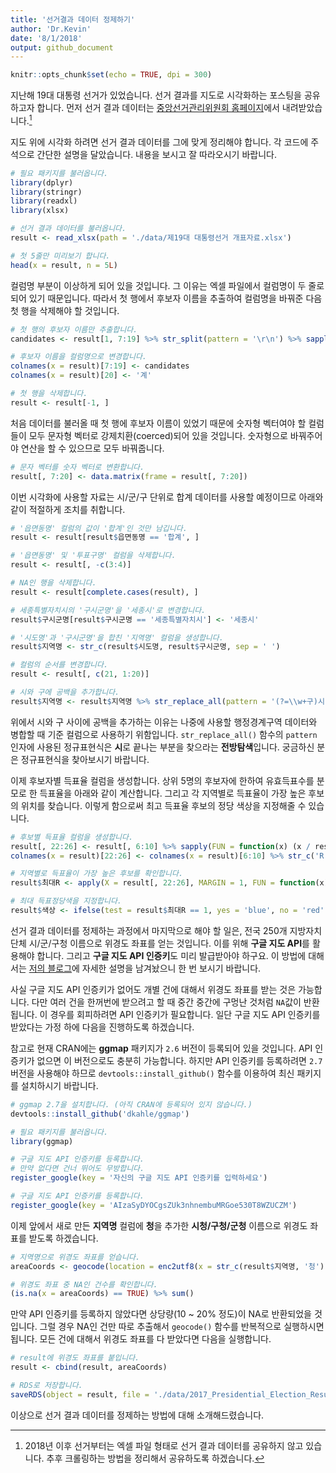 ```yaml
---
title: '선거결과 데이터 정제하기'
author: 'Dr.Kevin'
date: '8/1/2018'
output: github_document
---
```


```r
knitr::opts_chunk$set(echo = TRUE, dpi = 300)
```

지난해 19대 대통령 선거가 있었습니다. 선거 결과를 지도로 시각화하는 포스팅을 공유하고자 합니다. 먼저 선거 결과 데이터는 [중앙선거관리위원회 홈페이지](http://www.nec.go.kr/portal/main.do)에서 내려받았습니다.^[2018년 이후 선거부터는 엑셀 파일 형태로 선거 결과 데이터를 공유하지 않고 있습니다. 추후 크롤링하는 방법을 정리해서 공유하도록 하겠습니다.]

지도 위에 시각화 하려면 선거 결과 데이터를 그에 맞게 정리해야 합니다. 각 코드에 주석으로 간단한 설명을 달았습니다. 내용을 보시고 잘 따라오시기 바랍니다. 

```r
# 필요 패키지를 불러옵니다. 
library(dplyr)
library(stringr)
library(readxl)
library(xlsx)
```

```r
# 선거 결과 데이터를 불러옵니다.
result <- read_xlsx(path = './data/제19대 대통령선거 개표자료.xlsx')

# 첫 5줄만 미리보기 합니다. 
head(x = result, n = 5L)
```

컬럼명 부분이 이상하게 되어 있을 것입니다. 그 이유는 엑셀 파일에서 컬럼명이 두 줄로 되어 있기 때문입니다. 따라서 첫 행에서 후보자 이름을 추출하여 컬럼명을 바꿔준 다음 첫 행을 삭제해야 할 것입니다. 

```r
# 첫 행의 후보자 이름만 추출합니다. 
candidates <- result[1, 7:19] %>% str_split(pattern = '\r\n') %>% sapply(FUN = `[`, 2)

# 후보자 이름을 컬럼명으로 변경합니다.
colnames(x = result)[7:19] <- candidates
colnames(x = result)[20] <- '계'

# 첫 행을 삭제합니다.
result <- result[-1, ]
```

처음 데이터를 불러올 때 첫 행에 후보자 이름이 있었기 때문에 숫자형 벡터여야 할 컬럼들이 모두 문자형 벡터로 강제치환(coerced)되어 있을 것입니다. 숫자형으로 바꿔주어야 연산을 할 수 있으므로 모두 바꿔줍니다. 

```r
# 문자 벡터를 숫자 벡터로 변환합니다.
result[, 7:20] <- data.matrix(frame = result[, 7:20])
```

이번 시각화에 사용할 자료는 시/군/구 단위로 합계 데이터를 사용할 예정이므로 아래와 같이 적절하게 조치를 취합니다.

```r
# '읍면동명' 컬럼의 값이 '합계'인 것만 남깁니다.
result <- result[result$읍면동명 == '합계', ]

# '읍면동명' 및 '투표구명' 컬럼을 삭제합니다.
result <- result[, -c(3:4)]

# NA인 행을 삭제합니다.
result <- result[complete.cases(result), ]

# 세종특별자치시의 '구시군명'을 '세종시'로 변경합니다.
result$구시군명[result$구시군명 == '세종특별자치시'] <- '세종시'

# '시도명'과 '구시군명'을 합친 '지역명' 컬럼을 생성합니다.
result$지역명 <- str_c(result$시도명, result$구시군명, sep = ' ')

# 컬럼의 순서를 변경합니다. 
result <- result[, c(21, 1:20)]

# 시와 구에 공백을 추가합니다. 
result$지역명 <- result$지역명 %>% str_replace_all(pattern = '(?=\\w+구)시', replacement = '시 ')
```

위에서 시와 구 사이에 공백을 추가하는 이유는 나중에 사용할 행정경계구역 데이터와 병합할 때 기준 컬럼으로 사용하기 위함입니다. `str_replace_all()` 함수의 `pattern` 인자에 사용된 정규표현식은 **시**로 끝나는 부분을 찾으라는 **전방탐색**입니다. 궁금하신 분은 정규표현식을 찾아보시기 바랍니다. 

이제 후보자별 득표율 컬럼을 생성합니다. 상위 5명의 후보자에 한하여 유효득표수를 분모로 한 득표율을 아래와 같이 계산합니다. 그리고 각 지역별로 득표율이 가장 높은 후보의 위치를 찾습니다. 이렇게 함으로써 최고 득표율 후보의 정당 색상을 지정해줄 수 있습니다. 

```r
# 후보별 득표율 컬럼을 생성합니다. 
result[, 22:26] <- result[, 6:10] %>% sapply(FUN = function(x) (x / result$계 * 100) %>% round(digits = 1L))
colnames(x = result)[22:26] <- colnames(x = result)[6:10] %>% str_c('R')

# 지역별로 득표율이 가장 높은 후보를 확인합니다.
result$최대R <- apply(X = result[, 22:26], MARGIN = 1, FUN = function(x) which(x == max(x)))

# 최대 득표정당색을 지정합니다.
result$색상 <- ifelse(test = result$최대R == 1, yes = 'blue', no = 'red')
```

선거 결과 데이터를 정제하는 과정에서 마지막으로 해야 할 일은, 전국 250개 지방자치단체 시/군/구청 이름으로 위경도 좌표를 얻는 것입니다. 이를 위해 **구글 지도 API**를 활용해야 합니다. 그리고 **구글 지도 API 인증키**도 미리 발급받아야 하구요. 이 방법에 대해서는 [저의 블로그](https://mrkevinna.github.io/R-%EC%8B%9C%EA%B0%81%ED%99%94-3/)에 자세한 설명을 남겨놨으니 한 번 보시기 바랍니다. 

사실 구글 지도 API 인증키가 없어도 개별 건에 대해서 위경도 좌표를 받는 것은 가능합니다. 다만 여러 건을 한꺼번에 받으려고 할 때 중간 중간에 구멍난 것처럼 `NA`값이 반환됩니다. 이 경우를 회피하려면 API 인증키가 필요합니다. 일단 구글 지도 API 인증키를 받았다는 가정 하에 다음을 진행하도록 하겠습니다. 

참고로 현재 CRAN에는 **ggmap** 패키지가 `2.6` 버전이 등록되어 있을 것입니다. API 인증키가 없으면 이 버전으로도 충분히 가능합니다. 하지만 API 인증키를 등록하려면 `2.7` 버전을 사용해야 하므로 `devtools::install_github()` 함수를 이용하여 최신 패키지를 설치하시기 바랍니다. 

```r
# ggmap 2.7을 설치합니다. (아직 CRAN에 등록되어 있지 않습니다.)
devtools::install_github('dkahle/ggmap')
```

```r
# 필요 패키지를 불러옵니다. 
library(ggmap)

# 구글 지도 API 인증키를 등록합니다. 
# 만약 없다면 건너 뛰어도 무방합니다. 
register_google(key = '자신의 구글 지도 API 인증키를 입력하세요')
```

```r
# 구글 지도 API 인증키를 등록합니다. 
register_google(key = 'AIzaSyDYOCgsZUk3nhnembuMRGoe530T8WZUCZM')
```

이제 앞에서 새로 만든 **지역명** 컬럼에 **청**을 추가한 **시청/구청/군청** 이름으로 위경도 좌표를 받도록 하겠습니다. 

```r
# 지역명으로 위경도 좌표를 얻습니다. 
areaCoords <- geocode(location = enc2utf8(x = str_c(result$지역명, '청')))

# 위경도 좌표 중 NA인 건수를 확인합니다. 
(is.na(x = areaCoords) == TRUE) %>% sum()
```

만약 API 인증키를 등록하지 않았다면 상당량(10 ~ 20% 정도)이 NA로 반환되었을 것입니다. 그럴 경우 NA인 건만 따로 추출해서 `geocode()` 함수를 반복적으로 실행하시면 됩니다. 모든 건에 대해서 위경도 좌표를 다 받았다면 다음을 실행합니다.

```r
# result에 위경도 좌표를 붙입니다.
result <- cbind(result, areaCoords)

# RDS로 저장합니다.
saveRDS(object = result, file = './data/2017_Presidential_Election_Result.RDS')
```

이상으로 선거 결과 데이터를 정제하는 방법에 대해 소개해드렸습니다. 
